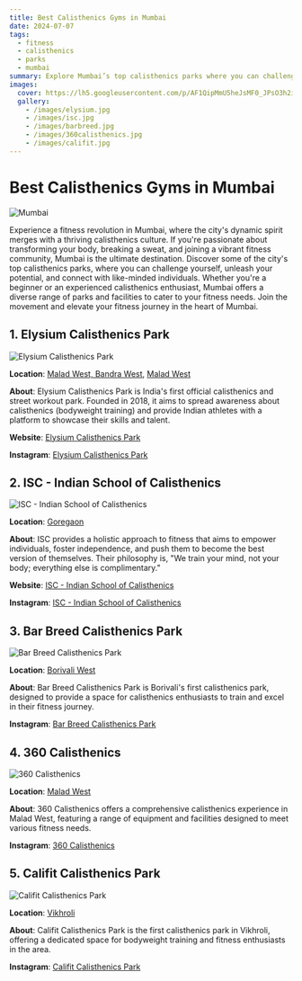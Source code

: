 ```yaml
---
title: Best Calisthenics Gyms in Mumbai
date: 2024-07-07
tags:
  - fitness
  - calisthenics
  - parks
  - mumbai
summary: Explore Mumbai’s top calisthenics parks where you can challenge yourself, elevate your fitness game, and connect with a vibrant community.
images:
  cover: https://lh5.googleusercontent.com/p/AF1QipMmU5heJsMF0_JPsO3h2iwstnu91FD_-Xrh3J7x=w408-h275-k-no
  gallery:
    - /images/elysium.jpg
    - /images/isc.jpg
    - /images/barbreed.jpg
    - /images/360calisthenics.jpg
    - /images/califit.jpg
---
```


# Best Calisthenics Gyms in Mumbai

<div className="relative justify-center items-center h-[350px] mb-4 mt-10 border border-white/30">
  <Image
    src="https://images.unsplash.com/photo-1567157577867-05ccb1388e66?w=800&auto=format&fit=crop&q=60&ixlib=rb-4.0.3&ixid=M3wxMjA3fDB8MHxzZWFyY2h8Mnx8bXVtYmFpfGVufDB8fDB8fHww"
    alt="Mumbai"
    className="h-[56] w-full object-cover"
    fill
  />
</div>

Experience a fitness revolution in Mumbai, where the city's dynamic spirit merges with a thriving calisthenics culture. If you're passionate about transforming your body, breaking a sweat, and joining a vibrant fitness community, Mumbai is the ultimate destination. Discover some of the city's top calisthenics parks, where you can challenge yourself, unleash your potential, and connect with like-minded individuals. Whether you're a beginner or an experienced calisthenics enthusiast, Mumbai offers a diverse range of parks and facilities to cater to your fitness needs. Join the movement and elevate your fitness journey in the heart of Mumbai.

## 1. **Elysium Calisthenics Park**

<div className="relative justify-center items-center h-[350px] mb-4 mt-10 border border-white/30">
  <Image
    src="https://lh5.googleusercontent.com/p/AF1QipMmU5heJsMF0_JPsO3h2iwstnu91FD_-Xrh3J7x=w408-h275-k-no"
    alt="Elysium Calisthenics Park"
    className="h-[56] w-full object-cover"
    fill
  />
</div>

**Location**: [Malad West, Bandra West](https://maps.app.goo.gl/GGQs7dXoxpJqXhGRA), [Malad West](https://maps.app.goo.gl/k4zS5jxdxvHJD8u39)

**About**: Elysium Calisthenics Park is India's first official calisthenics and street workout park. Founded in 2018, it aims to spread awareness about calisthenics (bodyweight training) and provide Indian athletes with a platform to showcase their skills and talent.

**Website**: [Elysium Calisthenics Park](https://elysiumcalipark.com/)

**Instagram**: [Elysium Calisthenics Park](https://www.instagram.com/elysiumcalipark)

## 2. **ISC - Indian School of Calisthenics**

<div className="relative justify-center items-center h-[350px] mb-4 mt-10 border border-white/30">
  <Image
    src="https://lh5.googleusercontent.com/p/AF1QipPbUZVc4p3z-T_Y4gr-Tq8gofU-EvzfiAuQpXO3=w408-h550-k-no"
    alt="ISC - Indian School of Calisthenics"
    className="h-[56] w-full object-cover"
    fill
  />
</div>

**Location**: [Goregaon](https://maps.app.goo.gl/e42hqfeKAf9aiHeo7)

**About**: ISC provides a holistic approach to fitness that aims to empower individuals, foster independence, and push them to become the best version of themselves. Their philosophy is, "We train your mind, not your body; everything else is complimentary."

**Website**: [ISC - Indian School of Calisthenics](https://indianschoolofcalisthenics.com/)

**Instagram**: [ISC - Indian School of Calisthenics](https://www.instagram.com/isc.official_)

## 3. **Bar Breed Calisthenics Park**

<div className="relative justify-center items-center h-[350px] mb-4 mt-10 border border-white/30">
  <Image
    src="https://lh5.googleusercontent.com/p/AF1QipP9mUv8IwaH120LX9lI8Dc7VAPLhyp5e7NX9BuP=w408-h725-k-no"
    alt="Bar Breed Calisthenics Park"
    className="h-[56] w-full object-cover"
    fill
  />
</div>

**Location**: [Borivali West](https://maps.app.goo.gl/b6o26Bm5vkrEfuMF8)

**About**: Bar Breed Calisthenics Park is Borivali's first calisthenics park, designed to provide a space for calisthenics enthusiasts to train and excel in their fitness journey.

**Instagram**: [Bar Breed Calisthenics Park](https://www.instagram.com/barbreed.bombay)

## 4. **360 Calisthenics**

<div className="relative justify-center items-center h-[350px] mb-4 mt-10 border border-white/30">
  <Image
    src="https://lh5.googleusercontent.com/p/AF1QipPiO4bYBNkDwYRFDJyfHifFITHQnXoBgkOHDis9=w408-h725-k-no"
    alt="360 Calisthenics"
    className="h-[56] w-full object-cover"
    fill
  />
</div>

**Location**: [Malad West](https://maps.app.goo.gl/g89i9Fgrpw2eivoe8)

**About**: 360 Calisthenics offers a comprehensive calisthenics experience in Malad West, featuring a range of equipment and facilities designed to meet various fitness needs.

**Instagram**: [360 Calisthenics](https://www.instagram.com/360calisthenix/)

## 5. **Califit Calisthenics Park**

<div className="relative justify-center items-center h-[350px] mb-4 mt-10 border border-white/30">
  <Image
    src="https://lh5.googleusercontent.com/p/AF1QipMCEz3ohFSNRkrGuL138wwTumma7yaws8GRz_uV=w408-h544-k-no"
    alt="Califit Calisthenics Park"
    className="h-[56] w-full object-cover"
    fill
  />
</div>

**Location**: [Vikhroli](https://maps.app.goo.gl/297tEUZLYC8Cq7Cg6)

**About**: Califit Calisthenics Park is the first calisthenics park in Vikhroli, offering a dedicated space for bodyweight training and fitness enthusiasts in the area.

**Instagram**: [Califit Calisthenics Park](https://www.instagram.com/califit___/)